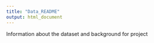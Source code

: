 ```yaml
---
title: "Data_README"
output: html_document
---
```


Information about the dataset and background for project